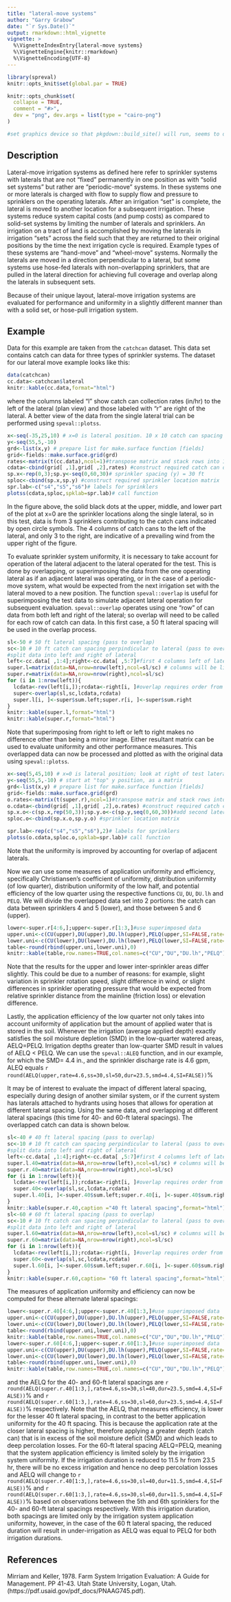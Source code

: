 ```yaml
---
title: "lateral-move systems"
author: "Garry Grabow"
date: "`r Sys.Date()`"
output: rmarkdown::html_vignette 
vignette: >
  %\VignetteIndexEntry{lateral-move systems}
  %\VignetteEngine{knitr::rmarkdown}
  %\VignetteEncoding{UTF-8}
---
```

```r
library(spreval)
knitr::opts_knit$set(global.par = TRUE)
```

```r
knitr::opts_chunk$set(
  collapse = TRUE,
  comment = "#>",
  dev = "png", dev.args = list(type = "cairo-png")
)

#set graphics device so that pkgdown::build_site() will run, seems to default to ragg


```

## Description
Lateral-move irrigation systems as defined here refer to sprinkler systems with laterals that are not "fixed" permanently in one position as with "solid set systems" but rather are "periodic-move" systems.  In these systems one or more laterals is charged with flow to supply flow and pressure to sprinklers on the operating laterals.  After an irrigation "set" is complete, the lateral is moved to another location for a subsequent irrigation.  These systems reduce system capital costs (and pump costs) as compared to solid-set systems by limiting the number of laterals and sprinklers. An irrigation on a tract of land is accomplished by moving the laterals in irrigation "sets" across the field such that they are returned to their original positions by the time the next irrigation cycle is required. Example types of these systems are "hand-move" and "wheel-move" systems. Normally the laterals are moved in a direction perpendicular to a lateral, but some systems use hose-fed laterals with non-overlapping sprinklers, that are pulled in the lateral direction for achieving full coverage and overlap along the laterals in subsequent sets. 

Because of their unique layout, lateral-move irrigation systems are evaluated for performance and uniformity in a slightly different manner than with a solid set, or hose-pull irrigation system.

## Example
Data for this example are taken from the `catchcan` dataset.  This data set contains catch can data for three types of sprinkler systems.  The dataset for our lateral move example looks like this:
```r
data(catchcan)
cc.data<-catchcan$lateral
knitr::kable(cc.data,format="html")
```

where the columns labeled "l" show catch can collection rates (in/hr) to the left of the lateral (plan view) and those labeled with "r" are right of the lateral. A better view of the data from the single lateral trial can be performed using `speval::plotss`.  


```r
x<-seq(-35,25,10) # x=0 is lateral position. 10 x 10 catch can spacing
y<-seq(55,5,-10)
grd<-list(x,y) # prepare list for make.surface function [fields]
grid<-fields::make.surface.grid(grd)
rates<-matrix(t(cc.data),ncol=1)#transpose matrix and stack rows into 1 column
cdata<-cbind(grid[ ,1],grid[ ,2],rates) #construct required catch can data matrix
sp.x<-rep(0,3);sp.y<-seq(0,60,30)# sprinkler spacing (y) = 30 ft
sploc<-cbind(sp.x,sp.y) #construct required sprinkler location matrix
spr.lab<-c("s4","s5","s6")# labels for sprinklers
plotss(cdata,sploc,spklab=spr.lab)# call function
```

In the figure above, the solid black dots at the upper, middle, and lower part of the plot at x=0 are the sprinkler locations along the single lateral, so in this test, data is from 3 sprinklers contributing to the catch cans indicated by open circle symbols. The 4 columns of catch cans to the left of the lateral, and only 3 to the right, are indicative of a prevailing wind from the upper right of the figure.

To evaluate sprinkler system uniformity, it is necessary to take account for operation of the lateral adjacent to the lateral operated for the test.  This is done by overlapping, or superimposing the data from the one operating lateral as if an adjacent lateral was operating, or in the case of a periodic-move system, what would be expected from the next irrigation set with the lateral moved to a new position. The function `speval::overlap` is useful for superimposing the test data to simulate adjacent lateral operation for subsequent evaluation. `speval::overlap` operates using one "row" of can data from both left and right of the lateral; so overlap will need to be called for each row of catch can data. In this first case, a 50 ft lateral spacing will be used in the overlap process.

```r
sl<-50 # 50 ft lateral spacing (pass to overlap)
sc<-10 # 10 ft catch can spacing perpindicular to lateral (pass to overlap)
#split data into left and right of lateral
left<-cc.data[ ,1:4];right<-cc.data[ ,5:7]#first 4 columns left of lateral
super.l=matrix(data=NA,nrow=nrow(left),ncol=sl/sc) # columns will be limited to between 2 adjacent laterals
super.r=matrix(data=NA,nrow=nrow(right),ncol=sl/sc)
for (i in 1:nrow(left)){
  lcdata<-rev(left[i,]);rcdata<-right[i, ]#overlap requires order from proximal lateral  to distal so rev (left)
  super<-overlap(sl,sc,lcdata,rcdata)
  super.l[i, ]<-super$sum.left;super.r[i, ]<-super$sum.right
}
knitr::kable(super.l,format="html")
knitr::kable(super.r,format="html")
```
Note that superimposing from right to left or left to right makes no difference other than being a mirror image.   Either resultant matrix can be used to evaluate uniformity and other performance measures.  This overlapped data can now be processed and plotted as with the original data using `speval::plotss`.
```r
x<-seq(5,45,10) # x=0 is lateral position; look at right of test lateral
y<-seq(55,5,-10) # start at "top" y position, as a matrix
grd<-list(x,y) # prepare list for make.surface function [fields]
grid<-fields::make.surface.grid(grd)
o.rates<-matrix(t(super.r),ncol=1)#transpose matrix and stack rows into 1 column
o.cdata<-cbind(grid[ ,1],grid[ ,2],o.rates) #construct required catch can data matrix
sp.x.o<-c(sp.x,rep(50,3));sp.y.o<-c(sp.y,seq(0,60,30))#add second lateral location for overlap
sploc.o<-cbind(sp.x.o,sp.y.o) #sprinkler location matrix
```

```r
spr.lab<-rep(c("s4","s5","s6"),2)# labels for sprinklers
plotss(o.cdata,sploc.o,spklab=spr.lab)# call function
```

Note that the uniformity is improved by accounting for overlap of adjacent laterals.

Now we can use some measures of application uniformity and efficiency, specifically Christiansen's coefficient of uniformity, distribution uniformity (of low quarter), distribution uniformity of the low half, and potential efficiency of the low quarter using the respective functions `CU`, `DU`, `DU.lh` and `PELQ`.  We will divide the overlapped data set into 2 portions: the catch can data between sprinklers 4 and 5 (lower), and those between 5 and 6 (upper).
```r
lower<-super.r[4:6,];upper<-super.r[1:3,]#use superimposed data
upper.uni<-c(CU(upper),DU(upper),DU.lh(upper),PELQ(upper,SI=FALSE,rate=4.6,ss=30,sl=50,dur=1))# use U.S. cust. units
lower.uni<-c(CU(lower),DU(lower),DU.lh(lower),PELQ(lower,SI=FALSE,rate=4.6,ss=30,sl=50,dur=1))
table<-round(rbind(upper.uni,lower.uni),0)
knitr::kable(table,row.names=TRUE,col.names=c("CU","DU","DU.lh","PELQ"))
```

Note that the results for the upper and lower inter-sprinkler areas differ slightly.  This could be due to a number of reasons: for example, slight variation in sprinkler rotation speed, slight difference in wind, or slight differences in sprinkler operating pressure that would be expected from relative sprinkler distance from the mainline (friction loss) or elevation difference.

Lastly, the application efficiency of the low quarter not only takes into account uniformity of application but the amount of applied water that is stored in the soil.  Whenever the irrigation (average applied depth) exactly satisfies the soil moisture depletion (SMD) in the low-quarter watered areas, AELQ=PELQ.  Irrigation depths greater than low-quarter SMD result in values of AELQ < PELQ. We can use the `speval::ALEQ` function, and in our example, for which the SMD= 4.4 in., and the sprinkler discharge rate is 4.6 gpm, ALEQ equals `r round(AELQ(upper,rate=4.6,ss=30,sl=50,dur=23.5,smd=4.4,SI=FALSE))`%

It may be of interest to evaluate the impact  of different lateral spacing, especially during design of another similar system, or if the current system has laterals attached to hydrants using hoses that allows for operation at different lateral spacing.  Using the same data, and overlapping at different lateral spacings (this time for 40- and 60-ft lateral spacings). The overlapped catch can data is shown below.

```r
sl<-40 # 40 ft lateral spacing (pass to overlap)
sc<-10 # 10 ft catch can spacing perpindicular to lateral (pass to overlap)
#split data into left and right of lateral
left<-cc.data[ ,1:4];right<-cc.data[ ,5:7]#first 4 columns left of lateral and 3 to right of lateral
super.l.40=matrix(data=NA,nrow=nrow(left),ncol=sl/sc) # columns will be limited to between 2 adjacent laterals
super.r.40=matrix(data=NA,nrow=nrow(right),ncol=sl/sc)
for (i in 1:nrow(left)){
  lcdata<-rev(left[i,]);rcdata<-right[i, ]#overlap requires order from proximal lateral  to distal so rev (left)
  super.40<-overlap(sl,sc,lcdata,rcdata)
  super.l.40[i, ]<-super.40$sum.left;super.r.40[i, ]<-super.40$sum.right
}
knitr::kable(super.r.40,caption ="40 ft lateral spacing",format="html")
sl<-60 # 60 ft lateral spacing (pass to overlap)
sc<-10 # 10 ft catch can spacing perpindicular to lateral (pass to overlap)
#split data into left and right of lateral
super.l.60=matrix(data=NA,nrow=nrow(left),ncol=sl/sc) # columns will be limited to between 2 adjacent laterals
super.r.60=matrix(data=NA,nrow=nrow(right),ncol=sl/sc)
for (i in 1:nrow(left)){
  lcdata<-rev(left[i,]);rcdata<-right[i, ]#overlap requires order from proximal lateral  to distal so rev (left)
  super.60<-overlap(sl,sc,lcdata,rcdata)
  super.l.60[i, ]<-super.60$sum.left;super.r.60[i, ]<-super.60$sum.right
}
knitr::kable(super.r.60,caption= "60 ft lateral spacing",format="html")
```

The measures of application uniformity and efficiency can now be computed for these alternate lateral spacings:
```r
lower<-super.r.40[4:6,];upper<-super.r.40[1:3,]#use superimposed data
upper.uni<-c(CU(upper),DU(upper),DU.lh(upper),PELQ(upper,SI=FALSE,rate=4.6,ss=30,sl=40,dur=1))# use U.S. cust. units
lower.uni<-c(CU(lower),DU(lower),DU.lh(lower),PELQ(lower,SI=FALSE,rate=4.6,ss=30,sl=40,dur=1))
table<-round(rbind(upper.uni,lower.uni),0)
knitr::kable(table,row.names=TRUE,col.names=c("CU","DU","DU.lh","PELQ"),caption="40 ft lateral spacing")
lower<-super.r.60[4:6,];upper<-super.r.60[1:3,]#use superimposed data
upper.uni<-c(CU(upper),DU(upper),DU.lh(upper),PELQ(upper,SI=FALSE,rate=4.6,ss=30,sl=60,dur=1))# use U.S. cust. units
lower.uni<-c(CU(lower),DU(lower),DU.lh(lower),PELQ(lower,SI=FALSE,rate=4.6,ss=30,sl=60,dur=1))
table<-round(rbind(upper.uni,lower.uni),0)
knitr::kable(table,row.names=TRUE,col.names=c("CU","DU","DU.lh","PELQ"),caption="60 ft lateral spacing")
```

and the AELQ for the 40- and 60-ft lateral spacings are `r round(AELQ(super.r.40[1:3,],rate=4.6,ss=30,sl=40,dur=23.5,smd=4.4,SI=FALSE))`% and `r round(AELQ(super.r.60[1:3,],rate=4.6,ss=30,sl=60,dur=23.5,smd=4.4,SI=FALSE))`% respectively.  Note that the AELQ, that measures efficiency,  is lower for the lesser 40 ft lateral spacing, in contrast to the better application uniformity for the 40 ft spacing.  This is because the application rate at the closer lateral spacing is higher, therefore applying a greater depth (catch can) that is in excess of the soil moisture deficit (SMD) and which leads to deep percolation losses. For the 60-ft lateral spacing AELQ=PELQ, meaning that the system application efficiency is limited solely by the irrigation system uniformity.  If the irrigation duration is reduced to 11.5 hr from 23.5 hr, there will be no excess irrigation and hence no deep percolation losses and AELQ will change to `r round(AELQ(super.r.40[1:3,],rate=4.6,ss=30,sl=40,dur=11.5,smd=4.4,SI=FALSE))`% and `r round(AELQ(super.r.60[1:3,],rate=4.6,ss=30,sl=60,dur=11.5,smd=4.4,SI=FALSE))`% based on observations between the 5th and 6th sprinklers for the 40- and 60-ft lateral spacings respectively.  With this irrigation duration, both spacings are limited only by the irrigation system application uniformity, however, in the case of the 60 ft lateral spacing, the reduced duration will result in under-irrigation as AELQ was equal to PELQ for both irrigation durations. 

## References
Mirriam and Keller, 1978. Farm System Irrigation Evaluation: A Guide for Management.  PP 41-43.
Utah State University, Logan, Utah. (https://pdf.usaid.gov/pdf_docs/PNAAG745.pdf).


